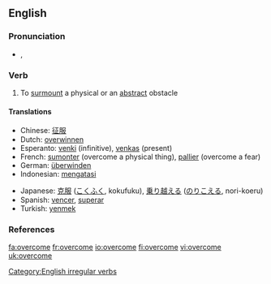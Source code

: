 ==English==

===Pronunciation===
*{{IPA|/'ɔvəɻkɒm/}}, {{SAMPA|/'ov@r\`k@m/}}

===Verb===
{{en-verb|overcomes|overcoming|overcame|overcome}}

# To [[surmount]] a physical or an [[abstract]] obstacle

====Translations====
{{top}}
*Chinese: [[征服]]
*Dutch: [[overwinnen]]
*Esperanto: [[venki]] (infinitive), [[venkas]] (present)
*French: [[sumonter]] (overcome a physical thing), [[pallier]] (overcome a fear)
*German: [[überwinden]]
*Indonesian: [[atas|mengatasi]]
{{mid}}
*Japanese: [[克服]] ([[こくふく]], kokufuku), [[乗り越える]] ([[のりこえる]], nori-koeru)
*Spanish: [[vencer]], [[superar]]
*Turkish: [[yenmek]]
{{bottom}}

===References===
{{R:Century 1911}}
{{R:Webster 1913}}

[[Category:English irregular verbs]]

[[fa:overcome]]
[[fr:overcome]]
[[io:overcome]]
[[fi:overcome]]
[[vi:overcome]]
[[uk:overcome]]